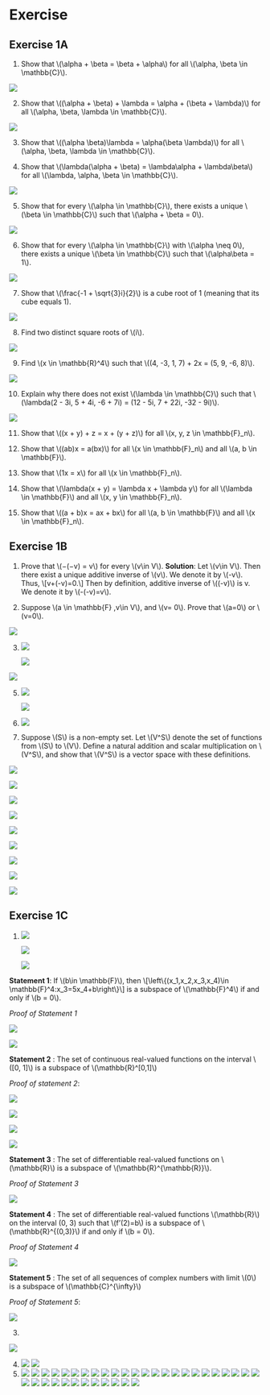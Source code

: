 # Exercise
## Exercise 1A
1.  Show that \\(\\alpha + \\beta = \\beta + \\alpha\\) for all \\(\\alpha, \\beta \\in \\mathbb{C}\\).

![](fig/Ex1A/Ex1.png)

2.  Show that \\((\\alpha + \\beta) + \\lambda = \\alpha + (\\beta + \\lambda)\\) for all \\(\\alpha, \\beta, \\lambda \\in \\mathbb{C}\\).

![](fig/Ex1A/Ex2.png)

3.  Show that \\((\\alpha \\beta)\\lambda = \\alpha(\\beta \\lambda)\\) for all \\(\\alpha, \\beta, \\lambda \\in \\mathbb{C}\\).
    
4.  Show that \\(\\lambda(\\alpha + \\beta) = \\lambda\\alpha + \\lambda\\beta\\) for all \\(\\lambda, \\alpha, \\beta \\in \\mathbb{C}\\).
    

![](fig/Ex1A/Ex4.png)

5.  Show that for every \\(\\alpha \\in \\mathbb{C}\\), there exists a unique \\(\\beta \\in \\mathbb{C}\\) such that \\(\\alpha + \\beta = 0\\).

![](fig/Ex1A/Ex5.png)

6.  Show that for every \\(\\alpha \\in \\mathbb{C}\\) with \\(\\alpha \\neq 0\\), there exists a unique \\(\\beta \\in \\mathbb{C}\\) such that \\(\\alpha\\beta = 1\\).

![](fig/Ex1A/Ex6.png)

7.  Show that \\(\\frac{-1 + \\sqrt{3}i}{2}\\) is a cube root of 1 (meaning that its cube equals 1).

![](fig/Ex1A/Ex7.png)

8.  Find two distinct square roots of \\(i\\).

![](fig/Ex1A/Ex8.png)

9.  Find \\(x \\in \\mathbb{R}^4\\) such that \\((4, -3, 1, 7) + 2x = (5, 9, -6, 8)\\).

![](fig/Ex1A/Ex9.png)

10.  Explain why there does not exist \\(\\lambda \\in \\mathbb{C}\\) such that \\(\\lambda(2 - 3i, 5 + 4i, -6 + 7i) = (12 - 5i, 7 + 22i, -32 - 9i)\\).

![](fig/Ex1A/Ex10.png)

11.  Show that \\((x + y) + z = x + (y + z)\\) for all \\(x, y, z \\in \\mathbb{F}\_n\\).
    
12.  Show that \\((ab)x = a(bx)\\) for all \\(x \\in \\mathbb{F}\_n\\) and all \\(a, b \\in \\mathbb{F}\\).
    
13.  Show that \\(1x = x\\) for all \\(x \\in \\mathbb{F}\_n\\).
    
14.  Show that \\(\\lambda(x + y) = \\lambda x + \\lambda y\\) for all \\(\\lambda \\in \\mathbb{F}\\) and all \\(x, y \\in \\mathbb{F}\_n\\).
    
15.  Show that \\((a + b)x = ax + bx\\) for all \\(a, b \\in \\mathbb{F}\\) and all \\(x \\in \\mathbb{F}\_n\\).
    

## Exercise 1B


1.  Prove that \\(−(−v) = v\\) for every \\(v\\in V\\). **Solution**: Let \\(v\\in V\\). Then there exist a unique additive inverse of \\(v\\). We denote it by \\(-v\\). Thus, \\\[v+(-v)=0.\\\] Then by definition, additive inverse of \\((-v)\\) is v. We denote it by \\(-(-v)=v\\).
    
2.  Suppose \\(a \\in \\mathbb{F} ,v\\in V\\), and \\(v= 0\\). Prove that \\(a=0\\) or \\(v=0\\).
    

![](fig/Ex1B/Ex2.jpg)

3.  ![](fig/Ex1B/Ex3-1.jpg)
    
    ![](fig/Ex1B/Ex3-2.jpg)
    

![](fig/Ex1B/Ex4.png)

5.  ![](fig/Ex1B/Ex5-1.png)
    
    ![](fig/Ex1B/Ex5-2.png)
    
6.  ![](fig/Ex1B/Ex6.png)
    
7.  Suppose \\(S\\) is a non-empty set. Let \\(V^S\\) denote the set of functions from \\(S\\) to \\(V\\). Define a natural addition and scalar multiplication on \\(V^S\\), and show that \\(V^S\\) is a vector space with these definitions.
    

![](fig/Ex1B/Ex7-1.png)

![](fig/Ex1B/Ex7-2.png)

![](fig/Ex1B/Ex7-3.png)

![](fig/Ex1B/Ex7-4.png)

![](fig/Ex1B/Ex8-1.png)

![](fig/Ex1B/Ex8-2.png)

![](fig/Ex1B/Ex8-3.png)

![](fig/Ex1B/Ex8-4.png)

![](fig/Ex1B/Ex8-5.png)

## Exercise 1C

1.  ![](fig/Ex1C/Ex1-1.png)
    
    ![](fig/Ex1C/Ex1-2.png)
    
    ![](fig/Ex1C/Ex1-3.png)
    

**Statement 1**: If \\(b\\in \\mathbb{F}\\), then \\\[\\left\\{(x\_1,x\_2,x\_3,x\_4)\\in \\mathbb{F}^4:x\_3=5x\_4+b\\right\\}\\\] is a subspace of \\(\\mathbb{F}^4\\) if and only if \\(b = 0\\).

_Proof of Statement 1_

![](fig/Ex1C/Ex2-a-1.png)

![](fig/Ex1C/Ex2-a-2.png)

**Statement 2** : The set of continuous real-valued functions on the interval \\(\[0, 1\]\\) is a subspace of \\(\\mathbb{R}^\[0,1\]\\)

_Proof of statement 2_:

![](fig/Ex1C/Ex2-1.png)

![](fig/Ex1C/Ex2-2.png)

![](fig/Ex1C/Ex2-3.png)

![](fig/Ex1C/Ex2-4.png)

**Statement 3** : The set of differentiable real-valued functions on \\(\\mathbb{R}\\) is a subspace of \\(\\mathbb{R}^{\\mathbb{R}}\\).

_Proof of Statement 3_

![](fig/Ex1C/Ex2-c.png)

**Statement 4** : The set of differentiable real-valued functions \\(\\mathbb{R}\\) on the interval (0, 3) such that \\(f'(2)=b\\) is a subspace of \\(\\mathbb{R}^{(0,3)}\\) if and only if \\(b = 0\\).

_Proof of Statement 4_

![](fig/Ex1C/Ex2-d.png)

**Statement 5** : The set of all sequences of complex numbers with limit \\(0\\) is a subspace of \\(\\mathbb{C}^{\\infty}\\)

_Proof of Statement 5_:

![](fig/Ex1C/Ex2-e.png)

3.    
    

![](fig/Ex1C/Ex3.png)

4.    
![](fig/Ex1C/Ex4.png) 
![](fig/Ex1C/Ex4-2.png)
5.    
![](fig/Ex1C/Ex5.png) 
![](fig/Ex1C/Ex/Ex-01.png) 
![](fig/Ex1C/Ex/Ex-02.png) 
![](fig/Ex1C/Ex/Ex-03.png) 
![](fig/Ex1C/Ex/Ex-04.png) 
![](fig/Ex1C/Ex/Ex-05.png) 
![](fig/Ex1C/Ex/Ex-06.png) 
![](fig/Ex1C/Ex/Ex-07.png) 
![](fig/Ex1C/Ex/Ex-08.png) 
![](fig/Ex1C/Ex/Ex-09.png) 
![](fig/Ex1C/Ex/Ex-10.png) 
![](fig/Ex1C/Ex/Ex-11.png) 
![](fig/Ex1C/Ex/Ex-12.png) 
![](fig/Ex1C/Ex/Ex-13.png) 
![](fig/Ex1C/Ex/Ex-14.png) 
![](fig/Ex1C/Ex/Ex-15.png) 
![](fig/Ex1C/Ex/Ex-16.png) 
![](fig/Ex1C/Ex/Ex-17.png) 
![](fig/Ex1C/Ex/Ex-18.png) 
![](fig/Ex1C/Ex/Ex-19.png) 
![](fig/Ex1C/Ex/Ex-20.png) 
![](fig/Ex1C/Ex/Ex-21.png) 
![](fig/Ex1C/Ex/Ex-22.png) 
![](fig/Ex1C/Ex/Ex-23.png) 
![](fig/Ex1C/Ex/Ex-24.png) 
![](fig/Ex1C/Ex/Ex-25.png) 
![](fig/Ex1C/Ex/Ex-26.png) 
![](fig/Ex1C/Ex/Ex-27.png) 
![](fig/Ex1C/Ex/Ex-28.png) 
![](fig/Ex1C/Ex/Ex-29.png) 
![](fig/Ex1C/Ex/Ex-30.png) 
![](fig/Ex1C/Ex/Ex-31.png) 
![](fig/Ex1C/Ex/Ex-32.png) 
![](fig/Ex1C/Ex/Ex-33.png) 
![](fig/Ex1C/Ex/Ex-34.png) 
![](fig/Ex1C/Ex/Ex-35.png) 


